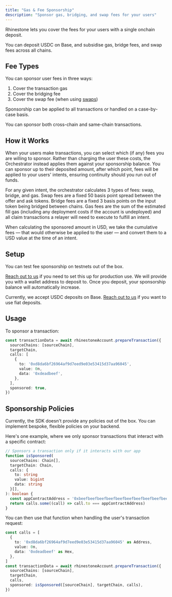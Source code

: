 ```yaml
---
title: "Gas & Fee Sponsorship"
description: "Sponsor gas, bridging, and swap fees for your users"
---
```


Rhinestone lets you cover the fees for your users with a single onchain deposit.

You can deposit USDC on Base, and subsidise gas, bridge fees, and swap fees across all chains.

## Fee Types

You can sponsor user fees in three ways:

1) Cover the transaction gas
2) Cover the bridging fee
3) Cover the swap fee (when using [swaps](../multi-chain-intents/))

Sponsorship can be applied to all transactions or handled on a case-by-case basis.

You can sponsor both cross-chain and same-chain transactions.

## How it Works

When your users make transactions, you can select which (if any) fees you are willing to sponsor. Rather than charging the user these costs, the Orchestrator instead applies them against your sponsorship balance. You can sponsor up to their deposited amount, after which point, fees will be applied to your users' intents, ensuring continuity should you run out of funds.

For any given intent, the orchestrator calculates 3 types of fees: swap, bridge, and gas. Swap fees are a fixed 50 basis point spread between the offer and ask tokens. Bridge fees are a fixed 3 basis points on the input token being bridged between chains. Gas fees are the sum of the estimated fill gas (including any deployment costs if the account is undeployed) and all claim transactions a relayer will need to execute to fulfill an intent. 

When calculating the sponsored amount in USD, we take the cumulative fees — that would otherwise be applied to the user — and convert them to a USD value at the time of an intent.

## Setup

You can test fee sponsorship on testnets out of the box.

[Reach out to us](http://t.me/kurt_larsen) if you need to set this up for production use. We will provide you with a wallet address to deposit to. Once you deposit, your sponsorship balance will automatically increase.

Currently, we accept USDC deposits on Base. [Reach out to us](http://t.me/kurt_larsen) if you want to use fiat deposits.

## Usage

To sponsor a transaction:

```ts {11}
const transactionData = await rhinestoneAccount.prepareTransaction({
  sourceChains: [sourceChain],
  targetChain,
  calls: [
    {
      to: '0xd8da6bf26964af9d7eed9e03e53415d37aa96045',
      value: 0n,
      data: '0xdeadbeef',
    },
  ],
  sponsored: true,
})
```

## Sponsorship Policies

Currently, the SDK doesn't provide any policies out of the box. You can implement bespoke, flexible policies on your backend.

Here's one example, where we only sponsor transactions that interact with a specific contract:

```ts
// Sponsors a transaction only if it interacts with our app
function isSponsored(
  sourceChains: Chain[],
  targetChain: Chain,
  calls: {
    to: string
    value: bigint
    data: string
  }[],
): boolean {
  const appContractAddress = '0xbeefbeefbeefbeefbeefbeefbeefbeefbeefbeef'
  return calls.some((call) => call.to === appContractAddress)
}
```

You can then use that function when handling the user's transaction request:

```ts {12}
const calls = [
  {
    to: '0xd8da6bf26964af9d7eed9e03e53415d37aa96045' as Address,
    value: 0n,
    data: '0xdeadbeef' as Hex,
  },
]
const transactionData = await rhinestoneAccount.prepareTransaction({
  sourceChains: [sourceChain],
  targetChain,
  calls,
  sponsored: isSponsored([sourceChain], targetChain, calls),
})
```
